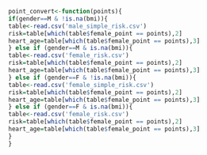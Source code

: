 ```r
point_convert<-function(points){
if(gender==M & !is.na(bmi)){
table<-read.csv('male_simple_risk.csv')
risk=table[which(table$female_point == points),2]
heart_age=table[which(table$female_point == points),3]
} else if (gender==M & is.na(bmi)){
table<-read.csv('female_risk.csv')
risk=table[which(table$female_point == points),2]
heart_age=table[which(table$female_point == points),3] 
} else if (gender==F & !is.na(bmi)){
table<-read.csv('female_simple_risk.csv')
risk=table[which(table$female_point == points),2]
heart_age=table[which(table$female_point == points),3]  
} else if (gender==F & is.na(bmi)){
table<-read.csv('female_risk.csv')
risk=table[which(table$female_point == points),2]
heart_age=table[which(table$female_point == points),3]  
}
}
```
